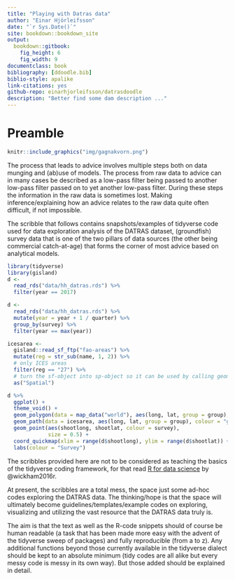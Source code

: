 ```yaml
--- 
title: "Playing with Datras data"
author: "Einar Hjörleifsson"
date: "`r Sys.Date()`"
site: bookdown::bookdown_site
output:
  bookdown::gitbook:
    fig_height: 6
    fig_width: 9
documentclass: book
bibliography: [ddoodle.bib]
biblio-style: apalike
link-citations: yes
github-repo: einarhjorleifsson/datrasdoodle
description: "Better find some dam description ..."
---
```


# Preamble {-}

```r
knitr::include_graphics("img/gagnakvorn.png")
```

The process that leads to advice involves multiple steps both on data munging and (ab)use of models. The process from raw data to advice can in many cases be described as a low-pass filter being passed to another low-pass filter passed on to yet another low-pass filter. During these steps the information in the raw data is sometimes lost. Making inference/explaining how an advice relates to the raw data quite often difficult, if not impossible.

The scribble that follows contains snapshots/examples of tidyverse code used for data exploration analysis of the DATRAS dataset, (groundfish) survey data that is one of the two pillars of data sources (the other being commercial catch-at-age) that forms the corner of most advice based on analytical models.

```r
library(tidyverse)
library(gisland)
d <-
  read_rds("data/hh_datras.rds") %>% 
  filter(year == 2017)

d <-
  read_rds("data/hh_datras.rds") %>% 
  mutate(year = year + 1 / quarter) %>% 
  group_by(survey) %>% 
  filter(year == max(year))

icesarea <- 
  gisland::read_sf_ftp("fao-areas") %>%
  mutate(reg = str_sub(name, 1, 2)) %>%
  # only ICES areas
  filter(reg == "27") %>% 
  # turn the sf-object into sp-object so it can be used by calling geom_path
  as("Spatial")

d %>% 
  ggplot() +
  theme_void() +
  geom_polygon(data = map_data("world"), aes(long, lat, group = group), fill = "grey") +
  geom_path(data = icesarea, aes(long, lat, group = group), colour = "grey") +
  geom_point(aes(shootlong, shootlat, colour = survey),
             size = 0.5) +
  coord_quickmap(xlim = range(d$shootlong), ylim = range(d$shootlat)) +
  labs(colour = "Survey")
```

The scribbles provided here are not to be considered as teaching the basics of the tidyverse coding framework, for that read [R for data science](http://r4ds.had.co.nz/) by @wickham2016r.

At present, the scribbles are a total mess, the space just some ad-hoc codes exploring the DATRAS data. The thinking/hope is that the space will ultimately become guidelines/templates/example codes on exploring, visualizing and utilizing the vast resource that the DATRAS data truly is.

The aim is that the text as well as the R-code snippets should of course be human readable (a task that has been made more easy with the advent of the tidyverse sweep of packages) and fully reproducible (from a to z). Any additional functions beyond those currently available in the tidyverse dialect should be kept to an absolute minimum (tidy codes are all alike but every messy code is messy in its own way). But those added should be explained in detail.

